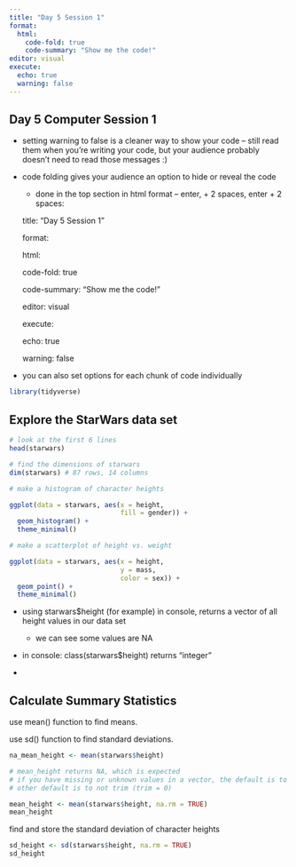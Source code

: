 ```yaml
---
title: "Day 5 Session 1"
format: 
  html: 
    code-fold: true
    code-summary: "Show me the code!"
editor: visual
execute:
  echo: true 
  warning: false 
---
```


## Day 5 Computer Session 1

-   setting warning to false is a cleaner way to show your code -- still read them when you're writing your code, but your audience probably doesn't need to read those messages :)

-   code folding gives your audience an option to hide or reveal the code

    -   done in the top section in html format -- enter, + 2 spaces, enter + 2 spaces:

    title: "Day 5 Session 1"

    format:

    html:

    code-fold: true

    code-summary: "Show me the code!"

    editor: visual

    execute:

    echo: true

    warning: false

-   you can also set options for each chunk of code individually

```r
library(tidyverse)
```

## Explore the StarWars data set

```r
# look at the first 6 lines
head(starwars)
```

```r
# find the dimensions of starwars
dim(starwars) # 87 rows, 14 columns 
```

```r
# make a histogram of character heights

ggplot(data = starwars, aes(x = height,
                            fill = gender)) +
  geom_histogram() +
  theme_minimal()
```

```r
# make a scatterplot of height vs. weight

ggplot(data = starwars, aes(x = height, 
                            y = mass, 
                            color = sex)) +
  geom_point() +
  theme_minimal()
```

-   using starwars\$height (for example) in console, returns a vector of all height values in our data set

    -   we can see some values are NA

-   in console: class(starwars\$height) returns "integer"

-   

## Calculate Summary Statistics

use mean() function to find means.

use sd() function to find standard deviations.

```r
na_mean_height <- mean(starwars$height)

# mean_height returns NA, which is expected
# if you have missing or unknown values in a vector, the default is to say NA because there are unknown values -- use na.rm (rm = remove), set to true or false -- NA values are to be stripped before finding the mean value. default is FALSE (this is why NA was returned)
# other default is to not trim (trim = 0)

```

```r
mean_height <- mean(starwars$height, na.rm = TRUE)
mean_height
```

find and store the standard deviation of character heights

```r
sd_height <- sd(starwars$height, na.rm = TRUE)
sd_height
```
